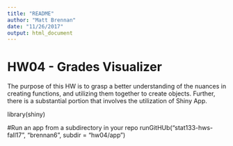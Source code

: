 ```yaml
---
title: "README"
author: "Matt Brennan"
date: "11/26/2017"
output: html_document
---
```

HW04 - Grades Visualizer
========================

The purpose of this HW is to grasp a better understanding of the nuances in creating functions, and utilizing them together to create objects. Further, there is a substantial portion that involves the utilization of Shiny App.


library(shiny)

#Run an app from a subdirectory in your repo
runGitHUb("stat133-hws-fall17", "brennan6", subdir = "hw04/app")

